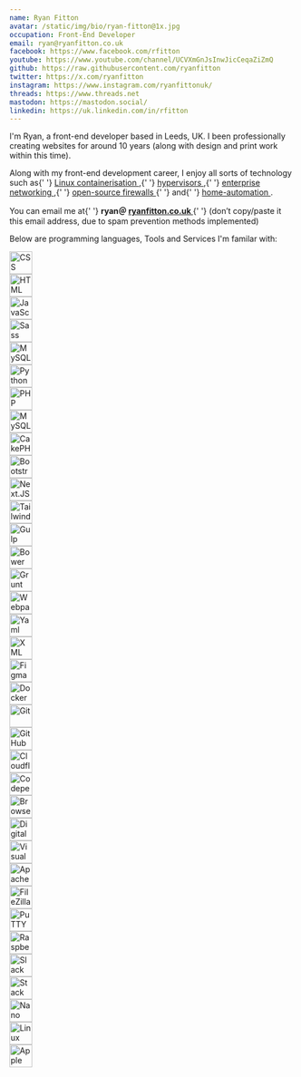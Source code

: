 ```yaml
---
name: Ryan Fitton
avatar: /static/img/bio/ryan-fitton@1x.jpg
occupation: Front-End Developer
email: ryan@ryanfitton.co.uk
facebook: https://www.facebook.com/rfitton
youtube: https://www.youtube.com/channel/UCVXmGnJsInwJicCeqaZiZmQ
github: https://raw.githubusercontent.com/ryanfitton
twitter: https://x.com/ryanfitton
instagram: https://www.instagram.com/ryanfittonuk/
threads: https://www.threads.net
mastodon: https://mastodon.social/
linkedin: https://uk.linkedin.com/in/rfitton
---
```


<p>
  I'm Ryan, a front-end developer based in Leeds, UK. I been professionally creating websites for
  around 10 years (along with design and print work within this time).
</p>

<p>
  Along with my front-end development career, I enjoy all sorts of technology such as{' '}
  <a href="https://linuxcontainers.org/" target="_blank">
    Linux containerisation
  </a>
  ,{' '}
  <a href="https://www.proxmox.com/en/" target="_blank">
    hypervisors
  </a>
  ,{' '}
  <a href="https://ryanfitton.co.uk/blog/home-network-setup-whats-in-my-rack-2021/" target="_blank">
    enterprise networking
  </a>
  ,{' '}
  <a href="https://www.pfsense.org/" target="_blank">
    open-source firewalls
  </a>{' '}
  and{' '}
  <a
    href="https://ryanfitton.co.uk/blog/how-to-install-home-assistant-within-an-lxc-container/"
    target="_blank"
  >
    home-automation
  </a>
  .
</p>

<p>
  You can email me at{' '}
  <strong>
    ryan＠
    <a
      href="https://ryanfitton.co.uk"
      className="!text-typography-default no-underline dark:!text-typography-default-dark"
    >
      ryanfitton.co.uk
    </a>
  </strong>{' '}
  (don’t copy/paste it this email address, due to spam prevention methods implemented)
</p>

<p>Below are programming languages, Tools and Services I'm familar with:</p>

<div className="mb-16 mt-10 grid grid-cols-4 gap-4 text-center xl:grid-cols-6">
  <div>
    <img
      src="https://raw.githubusercontent.com/devicons/devicon/refs/heads/master/icons/css3/css3-plain-wordmark.svg"
      title="CSS3"
      alt="CSS"
      width="40"
      height="40"
    />
  </div>
  <div>
    <img
      src="https://raw.githubusercontent.com/devicons/devicon/refs/heads/master/icons/html5/html5-original.svg"
      title="HTML5"
      alt="HTML"
      width="40"
      height="40"
    />
  </div>
  <div>
    <img
      src="https://raw.githubusercontent.com/devicons/devicon/refs/heads/master/icons/javascript/javascript-original.svg"
      title="JavaScript"
      alt="JavaScript"
      width="40"
      height="40"
    />
  </div>
  <div>
    <img
      src="https://raw.githubusercontent.com/devicons/devicon/refs/heads/master/icons/sass/sass-original.svg"
      title="Sass"
      alt="Sass"
      width="40"
      height="40"
    />
  </div>
  <div>
    <img
      src="https://raw.githubusercontent.com/devicons/devicon/refs/heads/master/icons/mysql/mysql-original-wordmark.svg"
      title="MySQL"
      alt="MySQL"
      width="40"
      height="40"
    />
  </div>
  <div>
    <img
      src="https://raw.githubusercontent.com/devicons/devicon/refs/heads/master/icons/python/python-original.svg"
      title="Python"
      alt="Python"
      width="40"
      height="40"
    />
  </div>
  <div>
    <img
      src="https://raw.githubusercontent.com/devicons/devicon/refs/heads/master/icons/php/php-original.svg"
      title="PHP"
      alt="PHP"
      width="40"
      height="40"
    />
  </div>
  <div>
    <img
      src="https://raw.githubusercontent.com/devicons/devicon/refs/heads/master/icons/wordpress/wordpress-plain.svg"
      title="WordPress"
      alt="MySQL"
      width="40"
      height="40"
    />
  </div>
  <div>
    <img
      src="https://raw.githubusercontent.com/devicons/devicon/refs/heads/master/icons/cakephp/cakephp-original.svg"
      title="CakePHP"
      alt="CakePHP"
      width="40"
      height="40"
    />
  </div>
  <div>
    <img
      src="https://raw.githubusercontent.com/devicons/devicon/refs/heads/master/icons/bootstrap/bootstrap-original.svg"
      title="Bootstrap"
      alt="Bootstrap"
      width="40"
      height="40"
    />
  </div>
  <div>
    <img
      src="https://raw.githubusercontent.com/devicons/devicon/refs/heads/master/icons/nextjs/nextjs-original.svg"
      title="Next.JS"
      alt="Next.JS"
      width="40"
      height="40"
    />
  </div>
  <div>
    <img
      src="https://raw.githubusercontent.com/devicons/devicon/refs/heads/master/icons/tailwindcss/tailwindcss-original.svg"
      title="Tailwind CSS"
      alt="Tailwind CSS"
      width="40"
      height="40"
    />
  </div>
  <div>
    <img
      src="https://raw.githubusercontent.com/devicons/devicon/refs/heads/master/icons/gulp/gulp-plain.svg"
      title="Gulp"
      alt="Gulp"
      width="40"
      height="40"
    />
  </div>
  <div>
    <img
      src="https://raw.githubusercontent.com/devicons/devicon/refs/heads/master/icons/bower/bower-original.svg"
      title="Bower"
      alt="Bower"
      width="40"
      height="40"
    />
  </div>
  <div>
    <img
      src="https://raw.githubusercontent.com/devicons/devicon/refs/heads/master/icons/grunt/grunt-original.svg"
      title="Grunt"
      alt="Grunt"
      width="40"
      height="40"
    />
  </div>
  <div>
    <img
      src="https://raw.githubusercontent.com/devicons/devicon/refs/heads/master/icons/webpack/webpack-original.svg"
      title="Webpack"
      alt="Webpack"
      width="40"
      height="40"
    />
  </div>
  <div>
    <img
      src="https://raw.githubusercontent.com/devicons/devicon/refs/heads/master/icons/yaml/yaml-original.svg"
      title="Yaml"
      alt="Yaml"
      width="40"
      height="40"
    />
  </div>
  <div>
    <img
      src="https://raw.githubusercontent.com/devicons/devicon/refs/heads/master/icons/xml/xml-original.svg"
      title="XML"
      alt="XML"
      width="40"
      height="40"
    />
  </div>
  <div>
    <img
      src="https://raw.githubusercontent.com/devicons/devicon/refs/heads/master/icons/figma/figma-original.svg"
      title="Figma"
      alt="Figma"
      width="40"
      height="40"
    />
  </div>
  <div>
    <img
      src="https://raw.githubusercontent.com/devicons/devicon/refs/heads/master/icons/docker/docker-original.svg"
      title="Docker"
      alt="Docker"
      width="40"
      height="40"
    />
  </div>
  <div>
    <img
      src="https://raw.githubusercontent.com/devicons/devicon/refs/heads/master/icons/git/git-original-wordmark.svg"
      title="Git"
      alt="Git"
      width="40"
      height="40"
    />
  </div>
  <div>
    <img
      src="https://raw.githubusercontent.com/devicons/devicon/refs/heads/master/icons/githubactions/githubactions-plain.svg"
      title="GitHub Actions"
      alt="GitHub Actions"
      width="40"
      height="40"
    />
  </div>
  <div>
    <img
      src="https://raw.githubusercontent.com/devicons/devicon/refs/heads/master/icons/cloudflare/cloudflare-original.svg"
      title="Cloudflare"
      alt="Cloudflare"
      width="40"
      height="40"
    />
  </div>
  <div>
    <img
      src="https://raw.githubusercontent.com/devicons/devicon/refs/heads/master/icons/codepen/codepen-original.svg"
      title="Codepen"
      alt="Codepen"
      width="40"
      height="40"
    />
  </div>
  <div>
    <img
      src="https://raw.githubusercontent.com/devicons/devicon/refs/heads/master/icons/browserstack/browserstack-original.svg"
      title="Browserstack"
      alt="Browserstack"
      width="40"
      height="40"
    />
  </div>
  <div>
    <img
      src="https://raw.githubusercontent.com/devicons/devicon/refs/heads/master/icons/digitalocean/digitalocean-original.svg"
      title="Digital Ocean"
      alt="Digital Ocean"
      width="40"
      height="40"
    />
  </div>
  <div>
    <img
      src="https://raw.githubusercontent.com/devicons/devicon/refs/heads/master/icons/vscode/vscode-original.svg"
      title="Visual Studio Code"
      alt="Visual Studio Code"
      width="40"
      height="40"
    />
  </div>
  <div>
    <img
      src="https://raw.githubusercontent.com/devicons/devicon/refs/heads/master/icons/apache/apache-original.svg"
      title="Apache"
      alt="Apache"
      width="40"
      height="40"
    />
  </div>
  <div>
    <img
      src="https://raw.githubusercontent.com/devicons/devicon/refs/heads/master/icons/filezilla/filezilla-original.svg"
      title="FileZilla"
      alt="FileZilla"
      width="40"
      height="40"
    />
  </div>
  <div>
    <img
      src="https://raw.githubusercontent.com/devicons/devicon/refs/heads/master/icons/putty/putty-original.svg"
      title="PuTTY"
      alt="PuTTY"
      width="40"
      height="40"
    />
  </div>
  <div>
    <img
      src="https://raw.githubusercontent.com/devicons/devicon/refs/heads/master/icons/raspberrypi/raspberrypi-original.svg"
      title="Raspberry Pi"
      alt="Raspberry Pi"
      width="40"
      height="40"
    />
  </div>
  <div>
    <img
      src="https://raw.githubusercontent.com/devicons/devicon/refs/heads/master/icons/slack/slack-original.svg"
      title="Slack"
      alt="Slack"
      width="40"
      height="40"
    />
  </div>
  <div>
    <img
      src="https://raw.githubusercontent.com/devicons/devicon/refs/heads/master/icons/stackoverflow/stackoverflow-original.svg"
      title="Stack Overflow"
      alt="Stack Overflow"
      width="40"
      height="40"
    />
  </div>
  <div>
    <img
      src="https://raw.githubusercontent.com/devicons/devicon/refs/heads/master/icons/nano/nano-original.svg"
      title="Nano"
      alt="Nano"
      width="40"
      height="40"
    />
  </div>
  <div>
    <img
      src="https://raw.githubusercontent.com/devicons/devicon/refs/heads/master/icons/linux/linux-original.svg"
      title="Linux"
      alt="Linux"
      width="40"
      height="40"
    />
  </div>
  <div>
    <img
      src="https://raw.githubusercontent.com/devicons/devicon/refs/heads/master/icons/apple/apple-original.svg"
      title="Apple"
      alt="Apple"
      width="40"
      height="40"
    />
  </div>
</div>
